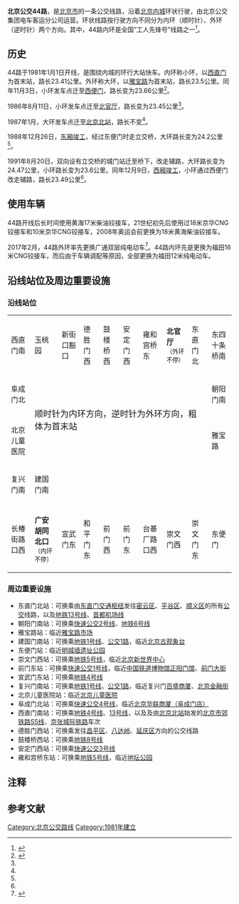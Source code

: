 {{multiple issues|
{{citecheck|time=2017-03-15T11:46:53+00:00}}
{{refimprove|time=2017-03-15T11:46:53+00:00}}
}}
{{公共汽車路線基礎資訊
| 路線名稱 = 北京公交44路系统
| subheader = （44路内环/外环）
| 外文名稱 = 
| 外文語言 = 
| 路線通稱 = 
| 代表圖像 = 90727365 at Chegongzhuangbei (20210408144906).jpg
| 圖像說明 = 拍摄于车公庄北的44路外环现使用的GTQ6131BEVST3
| 代表圖像二 = 9630547 at Qianmenxi (20211205164008).jpg
| 圖像說明二 = 拍摄于[[前门|前门]]的44路内环现使用的[[福田BJ6123|BJ6123EVCA-37]]
| 代表圖像三 = 
| 圖像說明三 = 
|system = [[北京公交|北京公交]]
|fare=全程 [[人民币|RMB]]￥5{{efn|name=noteX|不论采用何种方式支付，均执行分段计价，10公里内票价为2元，每5公里增加1元。持[[北京市政交通一卡通|北京市政交通一卡通]]刷卡乘车，普通卡享受5折优惠，学生卡享受2.5折优惠。}}<br/>连续计费制{{efn|name=noteY|44路在首末站（即外环的广安胡同北口和内环的北官厅）可以连续乘坐，乘客只需在终点站换乘另一辆车，换乘时上下车均无需刷卡。}}
| 經營者 = 电车客运分公司
| 經營者二 = 
| garage1 = 北官厅公交场站（内环）<br/>广安胡同公交场站（外环）
| 路線用車 = BJ6123EVCA-37（内环）<br>GTQ6131BEVST3（外环）
| 起點站 = 北官厅（44内环）<br />广安胡同北口（44外环）
| 途經地點 = [[东直门北大街|东直门北大街]]、[[朝阳门北大街|朝阳门北大街]]、[[朝阳门南大街|朝阳门南大街]]、[[建国门北大街|建国门北大街]]、[[建国门南大街|建国门南大街]]、[[崇文门东大街|崇文门东大街]]、[[前门东大街|前门东大街]]、[[前门西大街|前门西大街]]、[[宣武门东大街|宣武门东大街]]、[[宣武门西大街|宣武门西大街]]、[[复兴门南大街|复兴门南大街]]、[[复兴门北大街|复兴门北大街]]、[[阜成门北大街|阜成门北大街]]、[[西直门南大街|西直门南大街]]、[[德胜门西大街|德胜门西大街]]、[[德胜门东大街|德胜门东大街]]、[[安定门西大街|安定门西大街]]、[[安定门东大街|安定门东大街]]
| 終點站 = 北官厅（44内环）<br />广安胡同北口（44外环)
| 路線性質 = 环线
| 全程行駛里程 = 
| 單程行駛里程 = 
| 全程行車時間 = 
| 單程行車時間 = 
| 服務時間 = 5:30~24:00
| 班次頻率 = 
| 特別班次 = 
| 特別班次二 = 
| 特別班次三 = 
| 特別班次四 = 
| 特別班次五 = 
| 特別班次服務時間 = 
| 特別班次服務時間二 = 
| 特別班次服務時間三 = 
| 特別班次服務時間四 = 
| 特別班次服務時間五 = 
| 分段收費站點 = 
| 去程分段收費站點 = 
| 回程分段收費站點 = 
| 服務時間以外替代路線 = 
| 主要競爭交通 = [[北京地铁2号线|北京地铁2号线]]<br>[[北京公交200路|北京公交200路]]
| 備註 = 
| 走線圖 = 北京公交44路线路图.jpg
| 走線圖說明 = 44路内/外环线路图及地铁换乘标记
}}
'''北京公交44路'''，是[[北京市|北京市]]的一条公交线路，沿着[[北京内城|北京内城]]环状行驶，由北京公交集团电车客运分公司运营。环状线路按行驶方向不同分为内环（顺时针）、外环（逆时针）两个方向。其中，44路内环是全国“工人先锋号”线路之一<ref name="grxf">{{cite web|url=http://www.acftu.org/template/10041/file.jsp?cid=701&aid=77445|title=总工发［2008］18号 中华全国总工会关于命名全国“工人先锋号”的决定|publisher=[[中华全国总工会|中华全国总工会]]|date=2008-04-29|accessdate=2020-12-10}}</ref>。

==历史==
44路于1981年1月1日开线，是围绕内城的环行大站快车。内环称小环，以[[西直门|西直门]]为首末站，路长23.41公里。外环称大环，以[[雅宝路|雅宝路]]为首末站，路长23.5公里。同年11月3日，小环发车点迁至[[西便门|西便门]]，路长变为23.66公里<ref name="bjbus">{{Cite book|title=北京志·市政卷·公共交通志|last=北京市地方志编纂委员会|first=|publisher=[[北京出版社|北京出版社]]|year=2002|isbn=7-200-04454-7|location=北京市|pages=206}}</ref>。

1986年8月11日，小环发车点迁至[[北官厅|北官厅]]，路长变为23.45公里<ref name="bjbus" />。

1987年1月，大环发车点迁至[[北京北站|北京北站]]，路长不变<ref name="bjbus" />。

1988年12月26日，[[北京二环路#历史|东厢竣工]]，经过东便门时走立交桥，大环路长变为24.2公里<ref name="bjbus" />。

1991年8月20日，双向设有立交桥的城门站迁至桥下，改走辅路，大环路长变为24.47公里，小环路长变为23.6公里。同年12月9日，[[北京二环路#历史|西厢竣工]]，小环通过西便门改走辅路，路长23.49公里<ref name="bjbus" />。
==使用车辆==
44路开线后长时间使用黄海17米柴油铰接车，21世纪初先后使用过18米京华CNG铰接车和10米京华CNG铰接车，2008年奥运会前更换为18米黄海柴油铰接车。

2017年2月，44路外环率先更换广通双层纯电动车<ref name="scdd">{{cite web |author1=曹晶瑞 |title=北京双层电动公交二环开跑 |url=http://www.xinhuanet.com//local/2017-02/26/c_1120530024.htm |website=新华网 |publisher=北京晨报 |accessdate=2021-02-25}}</ref>。44路内环先是更换为福田16米CNG铰接车，而后由于车辆调配等原因，全部更换为福田12米纯电动车。

== 沿线站位及周边重要设施 ==

=== 沿线站位 ===
{| class="wikitable" style="text-align: center"
|+
|-
|西直门南
|玉桃园
|新街口豁口
|德胜门西
|鼓楼桥西
|安定门西
|雍和宫桥东
|'''北官厅'''<br/><small>（外环不停）</small>
|东直门北
|东四十条桥南
|-
|阜成门北
! colspan="8" rowspan="3" |<big>顺时针为内环方向，逆时针为外环方向，粗体为首末站</big>
|朝阳门南
|-
|-
|北京儿童医院
|雅宝路
|-
|复兴门南
|建国门南
|-
|-
|长椿街路口西
|'''广安胡同北口'''<br/><small>（内环不停）</small>
|宣武门东
|和平门东
|前门西
|前门东
|台基厂路口西
|崇文门西
|崇文门东
|东便门
|}

=== 周边重要设施 ===

* 东直门北站：可换乘由[[东直门交通枢纽|东直门交通枢纽]]发往[[密云区|密云区]]、[[平谷区|平谷区]]、[[顺义区|顺义区]]的所有[[公交|公交]]线路，以及[[北京地铁13号线|地铁13号线]]、[[北京地铁13号线|首都机场线]]
* 朝阳门南站：可换乘[[北京快速公交2号线|快速公交2号线]]、[[北京地铁6号线|地铁6号线]]
* 雅宝路站：临近[[雅宝路市场|雅宝路市场]]
* 建国门南站：可换乘[[北京地铁1号线|地铁1号线]]、[[北京公交1路|公交1路]]，临近[[北京古观象台|北京古观象台]]
*东便门站：临近[[北京明城墙遗址公园|明城墙遗址公园]]
* 崇文门西站：可换乘[[北京地铁5号线|地铁5号线]]，临近[[北京新世界中心|北京新世界中心]]
* 前门东站：可换乘[[北京快速公交1号线|快速公交1号线]]，临近[[中国铁道博物馆正阳门馆|中国铁道博物馆正阳门馆]]、[[前門大街|前门大街]]
* 宣武门东站：可换乘[[北京地铁4号线|地铁4号线]]
* 复兴门南站：可换乘[[北京地铁1号线|地铁1号线]]、[[北京公交1路|公交1路]]，临近复兴门[[百盛商厦|百盛商厦]]、[[北京金融街|北京金融街]]
* 北京儿童医院站：临近[[首都医科大学附属北京儿童医院|北京儿童医院]]
* 阜成门北站：可换乘[[北京快速公交4号线|快速公交4号线]]，临近[[北京华联商厦（阜成门店）|北京华联商厦（阜成门店）]]
* 西直门南站：可换乘[[北京地铁4号线|地铁4号线]]、[[北京地铁13号线|13号线]]，以及及由[[北京北站|北京北站]]始发的[[北京市郊铁路S5线|北京市郊铁路S5线]]、[[京张城际铁路|京张城际铁路]]车次
* 德胜门西站：可换乘发往[[昌平区|昌平区]]、[[八达岭|八达岭]]、[[延庆区|延庆区]]方向的公交线路
* 鼓楼桥西站：可换乘[[北京地铁8号线|地铁8号线]]
* 安定门西站：可换乘[[北京快速公交3号线|快速公交3号线]]
* 雍和宫桥东站：可换乘[[北京地铁5号线|地铁5号线]]，临近[[地坛公园|地坛公园]]

== 注释 ==
{{notelist}}

== 参考文献 ==
{{Reflist}}

[[Category:北京公交路线|Category:北京公交路线]]
[[Category:1981年建立|Category:1981年建立]]